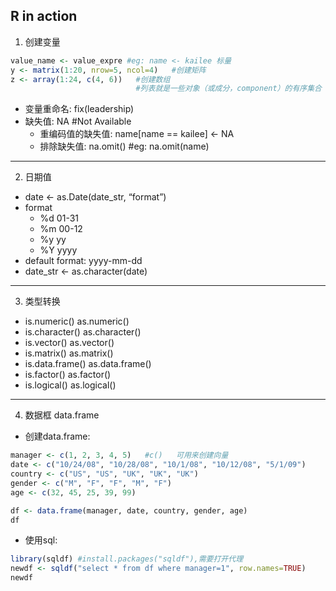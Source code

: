 ## R in action

1. 创建变量
```r
value_name <- value_expre #eg: name <- kailee 标量
y <- matrix(1:20, nrow=5, ncol=4)   #创建矩阵
z <- array(1:24, c(4, 6))   #创建数组
                            #列表就是一些对象（或成分，component）的有序集合
```
  + 变量重命名: fix(leadership)
  + 缺失值: NA #Not Available
    * 重编码值的缺失值: name[name == kailee] <- NA
    * 排除缺失值: na.omit() #eg: na.omit(name)

***

2. 日期值
  + date <- as.Date(date_str, "format")
  + format
    * %d    01-31
    * %m    00-12
    * %y    yy
    * %Y    yyyy
  + default format: yyyy-mm-dd
  + date_str <- as.character(date)
  
***

3. 类型转换
  + is.numeric()   as.numeric()
  + is.character()   as.character()
  + is.vector()   as.vector()
  + is.matrix()   as.matrix()
  + is.data.frame()   as.data.frame()
  + is.factor()   as.factor()
  + is.logical()   as.logical()

***

4. 数据框 data.frame
  + 创建data.frame:
```r
manager <- c(1, 2, 3, 4, 5)   #c()   可用来创建向量
date <- c("10/24/08", "10/28/08", "10/1/08", "10/12/08", "5/1/09")
country <- c("US", "US", "UK", "UK", "UK")
gender <- c("M", "F", "F", "M", "F")
age <- c(32, 45, 25, 39, 99)

df <- data.frame(manager, date, country, gender, age)
df
```
  + 使用sql:  
```r
library(sqldf) #install.packages("sqldf"),需要打开代理
newdf <- sqldf("select * from df where manager=1", row.names=TRUE)
newdf
```